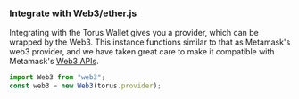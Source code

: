 ### Integrate with Web3/ether.js

Integrating with the Torus Wallet gives you a provider, which can be wrapped by
the Web3. This instance functions similar to that as Metamask's web3 provider,
and we have taken great care to make it compatible with Metamask's
[Web3 APIs](https://web3js.readthedocs.io/en/1.0/).

```js
import Web3 from "web3";
const web3 = new Web3(torus.provider);
```
